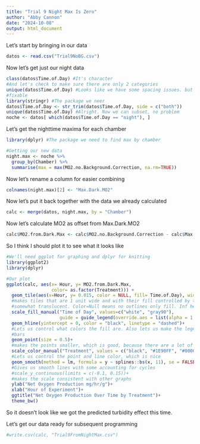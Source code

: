 ```yaml
---
title: "Trial 9 Night Max Is Zero"
author: "Abby Cannon"
date: "2024-10-08"
output: html_document
---
```


Let's start by bringing in our data
```r
datos <- read.csv("Trial9NoBG.csv")
```

Now let's get just our night data
```r
class(datos$Time.of.Day) #It's character
#And let's check to make sure there are only 2 categories
unique(datos$Time.of.Day) #Looks like we have some spacing issues. but that's
#fixable
library(stringr) #The package we neer 
datos$Time.of.Day <- str_trim(datos$Time.of.Day, side = c("both"))
unique(datos$Time.of.Day) #Alright. Now we can subset, no problem
noche <- datos[ which(datos$Time.of.Day == "night"), ]
```

Let's get the nighttime maxima for each chamber
```r
library(dplyr) #The package we need to find max by chamber

#Getting our new data
night.max <- noche %>%
  group_by(Chamber) %>%
  summarise(max = max(MO2.no.Background.Correction, na.rm=TRUE))
```

Now let's rename a column for easier combining
```r
colnames(night.max)[2] <- "Max.Dark.MO2"
```

Now let's put it back together with the data we already calculated
```r
calc <- merge(datos, night.max, by = "Chamber")
```

Now let's calculate MO2 as offset from Max.Dark.MO2
```r
calc$MO2.from.Dark.Max <- calc$MO2.no.Background.Correction - calc$Max.Dark.MO2
```

So I think I should plot it to see what it looks like
```r
#We'll need ggplot for graphing and dplyr for knitting
library(ggplot2)
library(dplyr)

#Our plot
ggplot(calc, aes(x= Hour, y= MO2.from.Dark.Max, 
                 color= as.factor(Treatment))) +
  geom_tile(aes(x=Hour, y= 0.015, color = NULL, fill= Time.of.Day), width = 1, height = Inf, alpha = 0.05) +
  #makes tiles that are 1 unit wide and with their fill controlled by time of day. alpha of 0.05 makes them
  #somewhat translucent. Color=Null means no outlines only fill. Inf height means they fill the whole graph.
  scale_fill_manual("Time of Day", values=c("white", "gray90"), 
                    guide = guide_legend(override.aes = list(alpha = 1 )))+
  geom_hline(yintercept = 0, color = "black", linetype = "dashed")+
  #Lets us control what colors the fill are. Also lets us make the legend more intense than the treatment
  #bars
  geom_point(size = 0.5)+
  #makes the points smaller, which is good, because there are a lot of them
  scale_color_manual("Treatment", values = c("black", "#1E90FF", "#000080", "#881B1B"))+
  #Lets us control the point and line color, which is nice
  geom_smooth(method = lm, formula = y ~ splines::bs(x, 11), se = FALSE)+
  #Gives us smooth lines with some accounting for cycles
  #scale_y_continuous(limits = c(-0.1, 0.15))+
  #makes the scale consistent with other graphs
  ylab("Net Oxygen Production mg/hr/g")+
  xlab("Hour of Experiment")+
  ggtitle("Net Oxygen Production Over Time by Treatment")+
  theme_bw()
```
So it doesn't look like we got the predicted turbidity effect this time.

Let's get our data ready for subsequent programming
```r
#write.csv(calc, "Trial9FromNightMax.csv")
```


